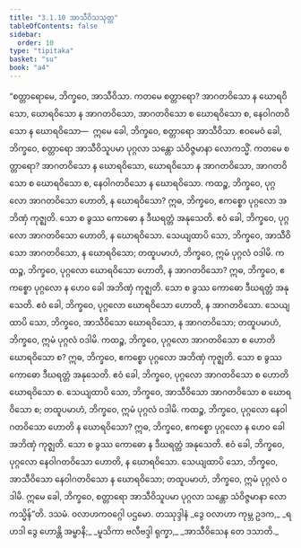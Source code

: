 ```yaml
---
title: "3.1.10 အာသီဝိသသုတ္တ"
tableOfContents: false
sidebar:
  order: 10
type: "tipitaka"
basket: "su"
book: "a4"
---
```



<DynamicBreadcrumb />

<Division number="110" book="a4" e="ch" v="15" p="425">

<Paragraph number="724" book="a4">
“စတ္တာရောမေ, ဘိက္ခဝေ, အာသီဝိသာ. ကတမေ စတ္တာရော? အာဂတဝိသော န ဃောရဝိသော, ဃောရဝိသော န အာဂတဝိသော, အာဂတဝိသော စ ဃောရဝိသော စ, နေဝါဂတဝိသော န ဃောရဝိသော—  ဣမေ ခေါ, ဘိက္ခဝေ, စတ္တာရော အာသီဝိသာ. ဧဝမေဝံ ခေါ, ဘိက္ခဝေ, စတ္တာရော အာသီဝိသူပမာ ပုဂ္ဂလာ သန္တော သံဝိဇ္ဇမာနာ လောကသ္မိံ. ကတမေ စတ္တာရော? အာဂတဝိသော န ဃောရဝိသော, ဃောရဝိသော န အာဂတဝိသော, အာဂတဝိသော စ ဃောရဝိသော စ, နေဝါဂတဝိသော န ဃောရဝိသော.
</Paragraph>

<Paragraph number="725" book="a4">
ကထဉ္စ, ဘိက္ခဝေ, ပုဂ္ဂလော အာဂတဝိသော ဟောတိ, န ဃောရဝိသော? ဣဓ, ဘိက္ခဝေ, ဧကစ္စော ပုဂ္ဂလော အဘိဏှံ ကုဇ္ဈတိ. သော စ ခွဿ ကောဓော န ဒီဃရတ္တံ အနုသေတိ. ဧဝံ ခေါ, ဘိက္ခဝေ, ပုဂ္ဂလော အာဂတဝိသော ဟောတိ, န ဃောရဝိသော. သေယျထာပိ သော, ဘိက္ခဝေ, အာသီဝိသော အာဂတဝိသော, န ဃောရဝိသော; တထူပမာဟံ, ဘိက္ခဝေ, ဣမံ ပုဂ္ဂလံ ဝဒါမိ.
</Paragraph>

<Paragraph number="726" book="a4">
ကထဉ္စ, ဘိက္ခဝေ, ပုဂ္ဂလော ဃောရဝိသော ဟောတိ, န အာဂတဝိသော? ဣဓ, ဘိက္ခဝေ, ဧကစ္စော ပုဂ္ဂလော န ဟေဝ ခေါ အဘိဏှံ ကုဇ္ဈတိ. သော စ ခွဿ ကောဓော ဒီဃရတ္တံ အနုသေတိ. ဧဝံ ခေါ, ဘိက္ခဝေ, ပုဂ္ဂလော ဃောရဝိသော ဟောတိ, န အာဂတဝိသော. သေယျထာပိ သော, ဘိက္ခဝေ, အာသီဝိသော ဃောရဝိသော, န အာဂတဝိသော; တထူပမာဟံ, ဘိက္ခဝေ, ဣမံ ပုဂ္ဂလံ ဝဒါမိ.
</Paragraph>

<Paragraph number="727" book="a4">
ကထဉ္စ, ဘိက္ခဝေ, ပုဂ္ဂလော အာဂတဝိသော စ ဟောတိ ဃောရဝိသော စ? ဣဓ, ဘိက္ခဝေ, ဧကစ္စော ပုဂ္ဂလော အဘိဏှံ ကုဇ္ဈတိ. သော စ ခွဿ ကောဓော ဒီဃရတ္တံ အနုသေတိ. ဧဝံ ခေါ, ဘိက္ခဝေ, ပုဂ္ဂလော အာဂတဝိသော စ ဟောတိ ဃောရဝိသော စ. သေယျထာပိ သော, ဘိက္ခဝေ, အာသီဝိသော အာဂတဝိသော စ ဃောရဝိသော စ; တထူပမာဟံ, ဘိက္ခဝေ, ဣမံ ပုဂ္ဂလံ ဝဒါမိ.
</Paragraph>

<Paragraph number="728" book="a4">
ကထဉ္စ, ဘိက္ခဝေ, ပုဂ္ဂလော နေဝါဂတဝိသော ဟောတိ န ဃောရဝိသော? ဣဓ, ဘိက္ခဝေ, ဧကစ္စော ပုဂ္ဂလော န ဟေဝ ခေါ အဘိဏှံ ကုဇ္ဈတိ. သော စ ခွဿ ကောဓော န ဒီဃရတ္တံ အနုသေတိ. ဧဝံ ခေါ, ဘိက္ခဝေ, ပုဂ္ဂလော နေဝါဂတဝိသော ဟောတိ, န ဃောရဝိသော. သေယျထာပိ သော, ဘိက္ခဝေ, အာသီဝိသော နေဝါဂတဝိသော န ဃောရဝိသော; တထူပမာဟံ, ဘိက္ခဝေ, ဣမံ ပုဂ္ဂလံ ဝဒါမိ. ဣမေ ခေါ, ဘိက္ခဝေ, စတ္တာရော အာသီဝိသူပမာ ပုဂ္ဂလာ သန္တော သံဝိဇ္ဇမာနာ လောကသ္မိန်”တိ.

</Paragraph>
</Division>

<Paragraph number="729" type="center" book="a4">
ဒသမံ.



</Paragraph>

<Paragraph number="730" type="center" book="a4">
ဝလာဟကဝဂ္ဂေါ ပဌမော.



</Paragraph>

<Paragraph number="731" type="center" book="a4">
တဿုဒ္ဒါနံ


</Paragraph>

<Paragraph number="732" type="verses" book="a4">
_ဒွေ ဝလာဟာ ကုမ္ဘ ဥဒက,_  
_ရဟဒါ ဒွေ ဟောန္တိ အမ္ဗာနိ;_  
_မူသိကာ ဗလီဗဒ္ဒါ ရုက္ခာ,_  
_အာသီဝိသေန တေ ဒသာတိ._
</Paragraph>